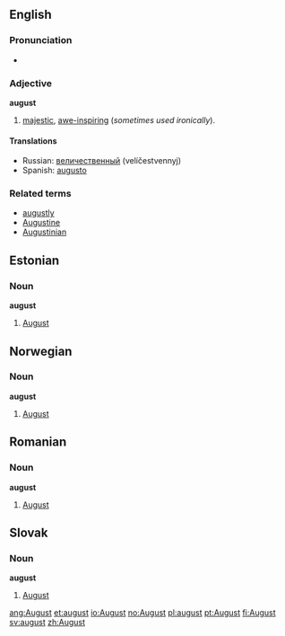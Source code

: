 {{see|August}}
==English==

===Pronunciation===
*{{audio|en-us-august.ogg|Audio (US)}}

===Adjective===
'''august'''

# [[majestic]], [[awe-inspiring]] (''sometimes used ironically'').

====Translations====
*Russian: [[величественный]] (velíčestvennyj)
*Spanish: [[augusto]]

===Related terms===
*[[augustly]]
*[[Augustine]]
*[[Augustinian]]


==Estonian==

===Noun===
'''august'''

# [[August]]


==Norwegian==
===Noun===
'''august'''

# [[August]]


==Romanian==
===Noun===
'''august'''

# [[August]]


==Slovak==
===Noun===
'''august''' {{m}}

# [[August]]

[[ang:August]]
[[et:august]]
[[io:August]]
[[no:August]]
[[pl:august]]
[[pt:August]]
[[fi:August]]
[[sv:august]]
[[zh:August]]